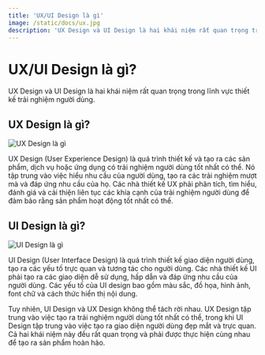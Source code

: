 ```yaml
---
title: 'UX/UI Design là gì'
image: /static/docs/ux.jpg
description: 'UX Design và UI Design là hai khái niệm rất quan trọng trong lĩnh vực thiết kế trải nghiệm người dùng.'
---
```


# UX/UI Design là gì?

UX Design và UI Design là hai khái niệm rất quan trọng trong lĩnh vực thiết kế trải nghiệm người dùng.

## UX Design là gì?

![UX Design là gì](/static/docs/ux.jpg)

UX Design (User Experience Design) là quá trình thiết kế và tạo ra các sản phẩm, dịch vụ hoặc ứng dụng có trải nghiệm người dùng tốt nhất có thể. Nó tập trung vào việc hiểu nhu cầu của người dùng, tạo ra các trải nghiệm mượt mà và đáp ứng nhu cầu của họ. Các nhà thiết kế UX phải phân tích, tìm hiểu, đánh giá và cải thiện liên tục các khía cạnh của trải nghiệm người dùng để đảm bảo rằng sản phẩm hoạt động tốt nhất có thể.

## UI Design là gì?

![UI Design là gì](/static/docs/ui.png)

UI Design (User Interface Design) là quá trình thiết kế giao diện người dùng, tạo ra các yếu tố trực quan và tương tác cho người dùng. Các nhà thiết kế UI phải tạo ra các giao diện dễ sử dụng, hấp dẫn và đáp ứng nhu cầu của người dùng. Các yếu tố của UI design bao gồm màu sắc, đồ họa, hình ảnh, font chữ và cách thức hiển thị nội dung.

Tuy nhiên, UI Design và UX Design không thể tách rời nhau. UX Design tập trung vào việc tạo ra trải nghiệm người dùng tốt nhất có thể, trong khi UI Design tập trung vào việc tạo ra giao diện người dùng đẹp mắt và trực quan. Cả hai khái niệm này đều rất quan trọng và phải được thực hiện cùng nhau để tạo ra sản phẩm hoàn hảo.
